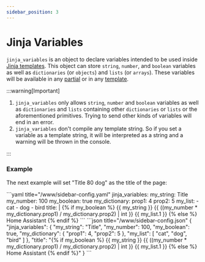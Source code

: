 ```yaml
---
sidebar_position: 3
---
```



# Jinja Variables

`jinja_variables` is an object to declare variables intended to be used inside [Jinja templates](../templates/jinja-templates). This object can store `string`,  `number`, and `boolean` variables as well as `dictionaries` (or `objects`) and `lists` (or `arrays`). These variables will be available in any [partial](partials) or in any [template](../templates/jinja-templates).

:::warning[Important]

1. `jinja_variables` only allows `string`, `number` and `boolean` variables as well as `dictionaries` and `lists` containing other `dictionaries` or `lists` or the aforementioned primitives. Trying to send other kinds of variables will end in an error.
2. `jinja_variables` don't compile any template string. So if you set a variable as a template string, it will be interpreted as a string and a warning will be thrown in the console.

:::

### Example

The next example will set "Title 80 dog" as the title of the page:

<Tabs groupId="config">
  <TabItem value="yaml" label="YAML" default>
    ```yaml title="<config directory>/www/sidebar-config.yaml"
    jinja_variables:
      my_string: Title
      my_number: 100
      my_boolean: true
      my_dictionary:
        prop1: 4
        prop2: 5
      my_list:
        - cat
        - dog
        - bird
      title: |
        {% if my_boolean %}
          {{ my_string }} {{ ((my_number * my_dictionary.prop1) / my_dictionary.prop2) | int }} {{ my_list.1 }}
        {% else %}
          Home Assistant
        {% endif %}
    ```
  </TabItem>
  <TabItem value="json" label="JSON">
    ```json title="<config directory>/www/sidebar-config.json"
    {
      "jinja_variables": {
        "my_string": "Title",
        "my_number": 100,
        "my_boolean": true,
        "my_dictionary": {
          "prop1": 4,
          "prop2": 5
        },
        "my_list": [
          "cat",
          "dog",
          "bird"
        ]
      },
      "title": "{% if my_boolean %} {{ my_string }} {{ ((my_number * my_dictionary.prop1) / my_dictionary.prop2) | int }} {{ my_list.1 }} {% else %} Home Assistant {% endif %}"
    }
    ```
  </TabItem>
</Tabs>